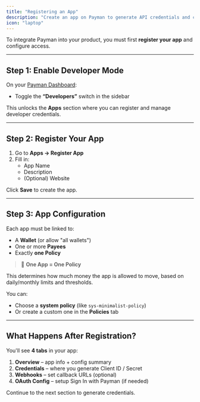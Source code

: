 ```yaml
---
title: "Registering an App"
description: "Create an app on Payman to generate API credentials and connect wallets"
icon: "laptop"
---
```


To integrate Payman into your product, you must first **register your app** and configure access.

---

## Step 1: Enable Developer Mode

On your [Payman Dashboard](https://dashboard.paymanai.com):
- Toggle the **“Developers”** switch in the sidebar

This unlocks the **Apps** section where you can register and manage developer credentials.

---

## Step 2: Register Your App

1. Go to **Apps → Register App**
2. Fill in:
   - App Name
   - Description
   - (Optional) Website

Click **Save** to create the app.

---

## Step 3: App Configuration

Each app must be linked to:
- A **Wallet** (or allow "all wallets")
- One or more **Payees**
- Exactly **one Policy**

> 🔐 **One App = One Policy**

This determines how much money the app is allowed to move, based on daily/monthly limits and thresholds.

You can:
- Choose a **system policy** (like `sys-minimalist-policy`)
- Or create a custom one in the **Policies** tab

---

## What Happens After Registration?

You'll see **4 tabs** in your app:

1. **Overview** – app info + config summary
2. **Credentials** – where you generate Client ID / Secret
3. **Webhooks** – set callback URLs (optional)
4. **OAuth Config** – setup Sign In with Payman (if needed)

Continue to the next section to generate credentials.